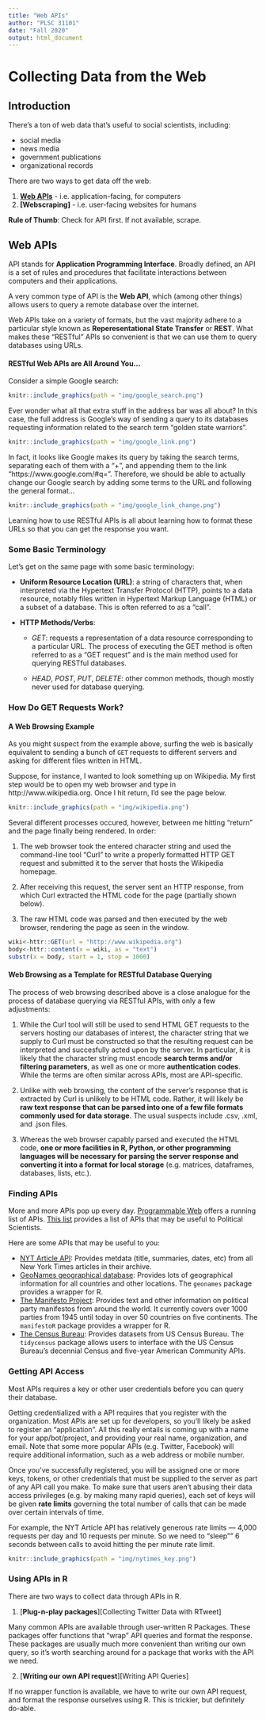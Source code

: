 ```yaml
---
title: "Web APIs"
author: "PLSC 31101"
date: "Fall 2020"
output: html_document
---
```



# Collecting Data from the Web

## Introduction

There's a ton of web data that's useful to social scientists, including:

* social media
* news media
* government publications
* organizational records

There are two ways to get data off the web:

1. **[Web APIs]** - i.e. application-facing, for computers
2. **[Webscraping]** - i.e. user-facing websites for humans

__Rule of Thumb__: Check for API first. If not available, scrape.

## Web APIs 

API stands for **Application Programming Interface**. Broadly defined, an API is a set of rules and procedures that facilitate interactions between computers and their applications.

A very common type of API is the __Web API__, which (among other things) allows users to query a remote database over the internet.

Web APIs take on a variety of formats, but the vast majority adhere to a particular style known as **Reperesentational State Transfer** or **REST**. What makes these "RESTful" APIs so convenient is that we can use them to query databases using URLs. 

#### RESTful Web APIs are All Around You... {-}

Consider a simple Google search:

```r
knitr::include_graphics(path = "img/google_search.png")
```

Ever wonder what all that extra stuff in the address bar was all about?  In this case, the full address is Google's way of sending a query to its databases requesting information related to the search term "golden state warriors". 

```r
knitr::include_graphics(path = "img/google_link.png")
```

In fact, it looks like Google makes its query by taking the search terms, separating each of them with a "+", and appending them to the link "https://www.google.com/#q=".  Therefore, we should be able to actually change our Google search by adding some terms to the URL and following the general format...  

```r
knitr::include_graphics(path = "img/google_link_change.png")
```

Learning how to use RESTful APIs is all about learning how to format these URLs so that you can get the response you want.

### Some Basic Terminology

Let's get on the same page with some basic terminology:

* **Uniform Resource Location (URL)**: a string of characters that, when interpreted via the Hypertext Transfer Protocol (HTTP), points to a data resource, notably files written in Hypertext Markup Language (HTML) or a subset of a database. This is often referred to as a "call".

* **HTTP Methods/Verbs**:

    + *GET*: requests a representation of a data resource corresponding to a particular URL.  The process of executing the GET method is often referred to as a "GET request" and is the main method used for querying RESTful databases.
    
    + *HEAD*, *POST*, *PUT*, *DELETE*: other common methods, though mostly never used for database querying.
    
### How Do GET Requests Work? 

#### A Web Browsing Example {-}

As you might suspect from the example above, surfing the web is basically equivalent to sending a bunch of `GET` requests to different servers and asking for different files written in HTML.

Suppose, for instance, I wanted to look something up on Wikipedia.  My first step would be to open my web browser and type in http://www.wikipedia.org.  Once I hit return, I'd see the page below.  

```r
knitr::include_graphics(path = "img/wikipedia.png")
```

Several different processes occured, however, between me hitting "return" and the page finally being rendered.  In order:

1. The web browser took the entered character string and used the command-line tool "Curl" to write a properly formatted HTTP GET request and submitted it to the server that hosts the Wikipedia homepage.

2. After receiving this request, the server sent an HTTP response, from which Curl extracted the HTML code for the page (partially shown below).

3. The raw HTML code was parsed and then executed by the web browser, rendering the page as seen in the window.

```r
wiki<-httr::GET(url = "http://www.wikipedia.org")
body<-httr::content(x = wiki, as = "text")
substr(x = body, start = 1, stop = 1000)
```

#### Web Browsing as a Template for RESTful Database Querying {-}

The process of web browsing described above is a close analogue for the process of database querying via RESTful APIs, with only a few adjustments:

1. While the Curl tool will still be used to send HTML GET requests to the servers hosting our databases of interest, the character string that we supply to Curl must be constructed so that the resulting request can be interpreted and succesfully acted upon by the server.  In particular, it is likely that the character string must encode **search terms and/or filtering parameters**, as well as one or more **authentication codes**.  While the terms are often similar across APIs, most are API-specific.

2. Unlike with web browsing, the content of the server's response that is extracted by Curl is unlikely to be HTML code.  Rather, it will likely be **raw text response that can be parsed into one of a few file formats commonly used for data storage**.  The usual suspects include .csv, .xml, and .json files.

3. Whereas the web browser capably parsed and executed the HTML code, **one or more facilities in R, Python, or other programming languages will be necessary for parsing the server response and converting it into a format for local storage** (e.g. matrices, dataframes, databases, lists, etc.).

### Finding APIs

More and more APIs pop up every day. [Programmable Web](https://www.programmableweb.com/apis/directory) offers a running list of APIs. [This list](https://ucsd.libguides.com/c.php?g=90743&p=3202435) provides a list of APIs that may be useful to Political Scientists.

Here are some APIs that may be useful to you:

- [NYT Article API](http://developer.nytimes.com/): Provides metdata (title, summaries, dates, etc) from all New York Times articles in their archive.
- [GeoNames geographical database](https://www.geonames.org/): Provides lots of geographical information for all countries and other locations. The `geonames` package provides a wrapper for R.
- [The Manifesto Project](https://manifesto-project.wzb.eu/.): Provides text and other information on political party manifestos from around the world. It currently covers over 1000 parties from 1945 until today in over 50 countries on five continents. The `manifestoR` package provides a wrapper for R.
- [The Census Bureau](https://www.census.gov/developers/): Provides datasets from US Census Bureau. The `tidycensus` package allows users to interface with the US Census Bureau’s decennial Census and five-year American Community APIs.

### Getting API Access

Most APIs requires a key or other user credentials before you can query their database. 

Getting credentialized with a API requires that you register with the organization. Most APIs are set up for developers, so you'll likely be asked to register an "application". All this really entails is coming up with a name for your app/bot/project, and providing your real name, organization, and email.  Note that some more popular APIs (e.g. Twitter, Facebook) will require additional information, such as a web address or mobile number.

Once you've successfully registered, you will be assigned one or more keys, tokens, or other credentials that must be supplied to the server as part of any API call you make. To make sure that users aren't abusing their data access privileges (e.g. by making many rapid queries), each set of keys will be given **rate limits** governing the total number of calls that can be made over certain intervals of time.  

For example, the NYT Article API has relatively generous rate limits --- 4,000 requests per day and 10 requests per minute. So we need to "sleep"" 6 seconds between calls to avoid hitting the per minute rate limit.


```r
knitr::include_graphics(path = "img/nytimes_key.png")
```

### Using APIs in R

There are two ways to collect data through APIs in R.

1. [**Plug-n-play packages**][Collecting Twitter Data with RTweet]

Many common APIs are available through user-written R Packages. These packages offer functions that "wrap" API queries and format the response. These packages are usually much more convenient than writing our own query, so it's worth searching around for a package that works with the API we need.

2. [**Writing our own API request**][Writing API Queries]

If no wrapper function is available, we have to write our own API request, and format the response ourselves using R. This is trickier, but definitely do-able.

